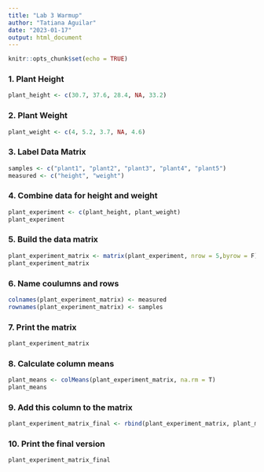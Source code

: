 ```yaml
---
title: "Lab 3 Warmup"
author: "Tatiana Aguilar"
date: "2023-01-17"
output: html_document
---
```

```r
knitr::opts_chunk$set(echo = TRUE)
```

### 1. Plant Height
```r
plant_height <- c(30.7, 37.6, 28.4, NA, 33.2)
```

### 2. Plant Weight
```r
plant_weight <- c(4, 5.2, 3.7, NA, 4.6)
```

### 3. Label Data Matrix
```r
samples <- c("plant1", "plant2", "plant3", "plant4", "plant5")
measured <- c("height", "weight")
```

### 4. Combine data for height and weight
```r
plant_experiment <- c(plant_height, plant_weight)
plant_experiment
```

### 5. Build the data matrix
```r
plant_experiment_matrix <- matrix(plant_experiment, nrow = 5,byrow = F)
plant_experiment_matrix
```

### 6. Name coulumns and rows
```r
colnames(plant_experiment_matrix) <- measured
rownames(plant_experiment_matrix) <- samples
```

### 7. Print the matrix
```r
plant_experiment_matrix
```

### 8. Calculate column means
```r
plant_means <- colMeans(plant_experiment_matrix, na.rm = T)
plant_means
```

### 9. Add this column to the matrix
```r
plant_experiment_matrix_final <- rbind(plant_experiment_matrix, plant_means)
```

### 10. Print the final version
```r
plant_experiment_matrix_final
```
